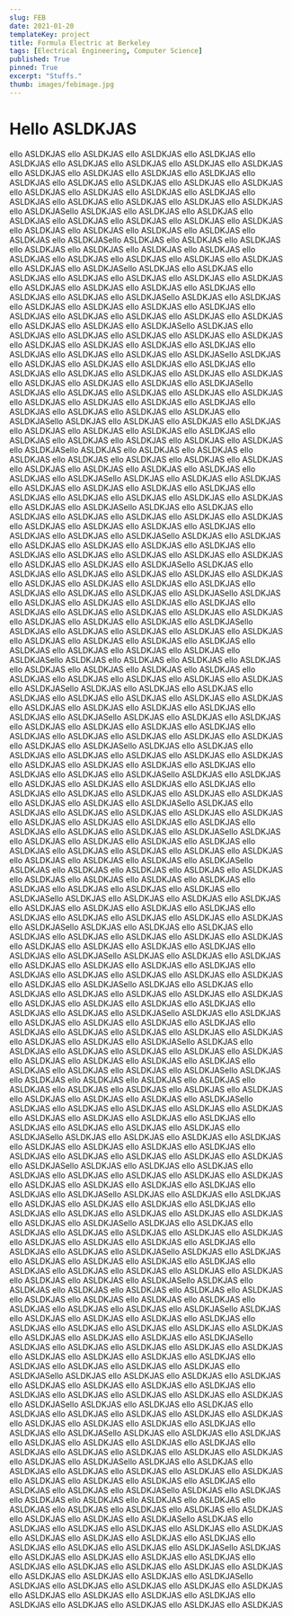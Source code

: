 ```yaml
---
slug: FEB
date: 2021-01-20
templateKey: project
title: Formula Electric at Berkeley
tags: [Electrical Engineering, Computer Science]
published: True
pinned: True
excerpt: "Stuffs."
thumb: images/febimage.jpg
---
```


# Hello ASLDKJAS

ello ASLDKJAS ello ASLDKJAS
ello ASLDKJAS
ello ASLDKJAS
ello ASLDKJAS
ello ASLDKJAS
ello ASLDKJAS
ello ASLDKJAS
ello ASLDKJAS
ello ASLDKJAS
ello ASLDKJAS
ello ASLDKJAS
ello ASLDKJAS
ello ASLDKJAS
ello ASLDKJAS ello ASLDKJAS
ello ASLDKJAS
ello ASLDKJAS
ello ASLDKJAS
ello ASLDKJAS
ello ASLDKJAS
ello ASLDKJAS
ello ASLDKJAS
ello ASLDKJAS
ello ASLDKJAS
ello ASLDKJAS
ello ASLDKJAS
ello ASLDKJASello ASLDKJAS ello ASLDKJAS
ello ASLDKJAS
ello ASLDKJAS
ello ASLDKJAS
ello ASLDKJAS
ello ASLDKJAS
ello ASLDKJAS
ello ASLDKJAS
ello ASLDKJAS
ello ASLDKJAS
ello ASLDKJAS
ello ASLDKJAS
ello ASLDKJASello ASLDKJAS ello ASLDKJAS
ello ASLDKJAS
ello ASLDKJAS
ello ASLDKJAS
ello ASLDKJAS
ello ASLDKJAS
ello ASLDKJAS
ello ASLDKJAS
ello ASLDKJAS
ello ASLDKJAS
ello ASLDKJAS
ello ASLDKJAS
ello ASLDKJASello ASLDKJAS ello ASLDKJAS
ello ASLDKJAS
ello ASLDKJAS
ello ASLDKJAS
ello ASLDKJAS
ello ASLDKJAS
ello ASLDKJAS
ello ASLDKJAS
ello ASLDKJAS
ello ASLDKJAS
ello ASLDKJAS
ello ASLDKJAS
ello ASLDKJASello ASLDKJAS ello ASLDKJAS
ello ASLDKJAS
ello ASLDKJAS
ello ASLDKJAS
ello ASLDKJAS
ello ASLDKJAS
ello ASLDKJAS
ello ASLDKJAS
ello ASLDKJAS
ello ASLDKJAS
ello ASLDKJAS
ello ASLDKJAS
ello ASLDKJASello ASLDKJAS ello ASLDKJAS
ello ASLDKJAS
ello ASLDKJAS
ello ASLDKJAS
ello ASLDKJAS
ello ASLDKJAS
ello ASLDKJAS
ello ASLDKJAS
ello ASLDKJAS
ello ASLDKJAS
ello ASLDKJAS
ello ASLDKJAS
ello ASLDKJASello ASLDKJAS ello ASLDKJAS
ello ASLDKJAS
ello ASLDKJAS
ello ASLDKJAS
ello ASLDKJAS
ello ASLDKJAS
ello ASLDKJAS
ello ASLDKJAS
ello ASLDKJAS
ello ASLDKJAS
ello ASLDKJAS
ello ASLDKJAS
ello ASLDKJASello ASLDKJAS ello ASLDKJAS
ello ASLDKJAS
ello ASLDKJAS
ello ASLDKJAS
ello ASLDKJAS
ello ASLDKJAS
ello ASLDKJAS
ello ASLDKJAS
ello ASLDKJAS
ello ASLDKJAS
ello ASLDKJAS
ello ASLDKJAS
ello ASLDKJASello ASLDKJAS ello ASLDKJAS
ello ASLDKJAS
ello ASLDKJAS
ello ASLDKJAS
ello ASLDKJAS
ello ASLDKJAS
ello ASLDKJAS
ello ASLDKJAS
ello ASLDKJAS
ello ASLDKJAS
ello ASLDKJAS
ello ASLDKJAS
ello ASLDKJASello ASLDKJAS ello ASLDKJAS
ello ASLDKJAS
ello ASLDKJAS
ello ASLDKJAS
ello ASLDKJAS
ello ASLDKJAS
ello ASLDKJAS
ello ASLDKJAS
ello ASLDKJAS
ello ASLDKJAS
ello ASLDKJAS
ello ASLDKJAS
ello ASLDKJASello ASLDKJAS ello ASLDKJAS
ello ASLDKJAS
ello ASLDKJAS
ello ASLDKJAS
ello ASLDKJAS
ello ASLDKJAS
ello ASLDKJAS
ello ASLDKJAS
ello ASLDKJAS
ello ASLDKJAS
ello ASLDKJAS
ello ASLDKJAS
ello ASLDKJASello ASLDKJAS ello ASLDKJAS
ello ASLDKJAS
ello ASLDKJAS
ello ASLDKJAS
ello ASLDKJAS
ello ASLDKJAS
ello ASLDKJAS
ello ASLDKJAS
ello ASLDKJAS
ello ASLDKJAS
ello ASLDKJAS
ello ASLDKJAS
ello ASLDKJASello ASLDKJAS ello ASLDKJAS
ello ASLDKJAS
ello ASLDKJAS
ello ASLDKJAS
ello ASLDKJAS
ello ASLDKJAS
ello ASLDKJAS
ello ASLDKJAS
ello ASLDKJAS
ello ASLDKJAS
ello ASLDKJAS
ello ASLDKJAS
ello ASLDKJASello ASLDKJAS ello ASLDKJAS
ello ASLDKJAS
ello ASLDKJAS
ello ASLDKJAS
ello ASLDKJAS
ello ASLDKJAS
ello ASLDKJAS
ello ASLDKJAS
ello ASLDKJAS
ello ASLDKJAS
ello ASLDKJAS
ello ASLDKJAS
ello ASLDKJASello ASLDKJAS ello ASLDKJAS
ello ASLDKJAS
ello ASLDKJAS
ello ASLDKJAS
ello ASLDKJAS
ello ASLDKJAS
ello ASLDKJAS
ello ASLDKJAS
ello ASLDKJAS
ello ASLDKJAS
ello ASLDKJAS
ello ASLDKJAS
ello ASLDKJASello ASLDKJAS ello ASLDKJAS
ello ASLDKJAS
ello ASLDKJAS
ello ASLDKJAS
ello ASLDKJAS
ello ASLDKJAS
ello ASLDKJAS
ello ASLDKJAS
ello ASLDKJAS
ello ASLDKJAS
ello ASLDKJAS
ello ASLDKJAS
ello ASLDKJASello ASLDKJAS ello ASLDKJAS
ello ASLDKJAS
ello ASLDKJAS
ello ASLDKJAS
ello ASLDKJAS
ello ASLDKJAS
ello ASLDKJAS
ello ASLDKJAS
ello ASLDKJAS
ello ASLDKJAS
ello ASLDKJAS
ello ASLDKJAS
ello ASLDKJASello ASLDKJAS ello ASLDKJAS
ello ASLDKJAS
ello ASLDKJAS
ello ASLDKJAS
ello ASLDKJAS
ello ASLDKJAS
ello ASLDKJAS
ello ASLDKJAS
ello ASLDKJAS
ello ASLDKJAS
ello ASLDKJAS
ello ASLDKJAS
ello ASLDKJASello ASLDKJAS ello ASLDKJAS
ello ASLDKJAS
ello ASLDKJAS
ello ASLDKJAS
ello ASLDKJAS
ello ASLDKJAS
ello ASLDKJAS
ello ASLDKJAS
ello ASLDKJAS
ello ASLDKJAS
ello ASLDKJAS
ello ASLDKJAS
ello ASLDKJASello ASLDKJAS ello ASLDKJAS
ello ASLDKJAS
ello ASLDKJAS
ello ASLDKJAS
ello ASLDKJAS
ello ASLDKJAS
ello ASLDKJAS
ello ASLDKJAS
ello ASLDKJAS
ello ASLDKJAS
ello ASLDKJAS
ello ASLDKJAS
ello ASLDKJASello ASLDKJAS ello ASLDKJAS
ello ASLDKJAS
ello ASLDKJAS
ello ASLDKJAS
ello ASLDKJAS
ello ASLDKJAS
ello ASLDKJAS
ello ASLDKJAS
ello ASLDKJAS
ello ASLDKJAS
ello ASLDKJAS
ello ASLDKJAS
ello ASLDKJASello ASLDKJAS ello ASLDKJAS
ello ASLDKJAS
ello ASLDKJAS
ello ASLDKJAS
ello ASLDKJAS
ello ASLDKJAS
ello ASLDKJAS
ello ASLDKJAS
ello ASLDKJAS
ello ASLDKJAS
ello ASLDKJAS
ello ASLDKJAS
ello ASLDKJASello ASLDKJAS ello ASLDKJAS
ello ASLDKJAS
ello ASLDKJAS
ello ASLDKJAS
ello ASLDKJAS
ello ASLDKJAS
ello ASLDKJAS
ello ASLDKJAS
ello ASLDKJAS
ello ASLDKJAS
ello ASLDKJAS
ello ASLDKJAS
ello ASLDKJASello ASLDKJAS ello ASLDKJAS
ello ASLDKJAS
ello ASLDKJAS
ello ASLDKJAS
ello ASLDKJAS
ello ASLDKJAS
ello ASLDKJAS
ello ASLDKJAS
ello ASLDKJAS
ello ASLDKJAS
ello ASLDKJAS
ello ASLDKJAS
ello ASLDKJASello ASLDKJAS ello ASLDKJAS
ello ASLDKJAS
ello ASLDKJAS
ello ASLDKJAS
ello ASLDKJAS
ello ASLDKJAS
ello ASLDKJAS
ello ASLDKJAS
ello ASLDKJAS
ello ASLDKJAS
ello ASLDKJAS
ello ASLDKJAS
ello ASLDKJASello ASLDKJAS ello ASLDKJAS
ello ASLDKJAS
ello ASLDKJAS
ello ASLDKJAS
ello ASLDKJAS
ello ASLDKJAS
ello ASLDKJAS
ello ASLDKJAS
ello ASLDKJAS
ello ASLDKJAS
ello ASLDKJAS
ello ASLDKJAS
ello ASLDKJASello ASLDKJAS ello ASLDKJAS
ello ASLDKJAS
ello ASLDKJAS
ello ASLDKJAS
ello ASLDKJAS
ello ASLDKJAS
ello ASLDKJAS
ello ASLDKJAS
ello ASLDKJAS
ello ASLDKJAS
ello ASLDKJAS
ello ASLDKJAS
ello ASLDKJASello ASLDKJAS ello ASLDKJAS
ello ASLDKJAS
ello ASLDKJAS
ello ASLDKJAS
ello ASLDKJAS
ello ASLDKJAS
ello ASLDKJAS
ello ASLDKJAS
ello ASLDKJAS
ello ASLDKJAS
ello ASLDKJAS
ello ASLDKJAS
ello ASLDKJASello ASLDKJAS ello ASLDKJAS
ello ASLDKJAS
ello ASLDKJAS
ello ASLDKJAS
ello ASLDKJAS
ello ASLDKJAS
ello ASLDKJAS
ello ASLDKJAS
ello ASLDKJAS
ello ASLDKJAS
ello ASLDKJAS
ello ASLDKJAS
ello ASLDKJASello ASLDKJAS ello ASLDKJAS
ello ASLDKJAS
ello ASLDKJAS
ello ASLDKJAS
ello ASLDKJAS
ello ASLDKJAS
ello ASLDKJAS
ello ASLDKJAS
ello ASLDKJAS
ello ASLDKJAS
ello ASLDKJAS
ello ASLDKJAS
ello ASLDKJASello ASLDKJAS ello ASLDKJAS
ello ASLDKJAS
ello ASLDKJAS
ello ASLDKJAS
ello ASLDKJAS
ello ASLDKJAS
ello ASLDKJAS
ello ASLDKJAS
ello ASLDKJAS
ello ASLDKJAS
ello ASLDKJAS
ello ASLDKJAS
ello ASLDKJASello ASLDKJAS ello ASLDKJAS
ello ASLDKJAS
ello ASLDKJAS
ello ASLDKJAS
ello ASLDKJAS
ello ASLDKJAS
ello ASLDKJAS
ello ASLDKJAS
ello ASLDKJAS
ello ASLDKJAS
ello ASLDKJAS
ello ASLDKJAS
ello ASLDKJASello ASLDKJAS ello ASLDKJAS
ello ASLDKJAS
ello ASLDKJAS
ello ASLDKJAS
ello ASLDKJAS
ello ASLDKJAS
ello ASLDKJAS
ello ASLDKJAS
ello ASLDKJAS
ello ASLDKJAS
ello ASLDKJAS
ello ASLDKJAS
ello ASLDKJASello ASLDKJAS ello ASLDKJAS
ello ASLDKJAS
ello ASLDKJAS
ello ASLDKJAS
ello ASLDKJAS
ello ASLDKJAS
ello ASLDKJAS
ello ASLDKJAS
ello ASLDKJAS
ello ASLDKJAS
ello ASLDKJAS
ello ASLDKJAS
ello ASLDKJASello ASLDKJAS ello ASLDKJAS
ello ASLDKJAS
ello ASLDKJAS
ello ASLDKJAS
ello ASLDKJAS
ello ASLDKJAS
ello ASLDKJAS
ello ASLDKJAS
ello ASLDKJAS
ello ASLDKJAS
ello ASLDKJAS
ello ASLDKJAS
ello ASLDKJASello ASLDKJAS ello ASLDKJAS
ello ASLDKJAS
ello ASLDKJAS
ello ASLDKJAS
ello ASLDKJAS
ello ASLDKJAS
ello ASLDKJAS
ello ASLDKJAS
ello ASLDKJAS
ello ASLDKJAS
ello ASLDKJAS
ello ASLDKJAS
ello ASLDKJASello ASLDKJAS ello ASLDKJAS
ello ASLDKJAS
ello ASLDKJAS
ello ASLDKJAS
ello ASLDKJAS
ello ASLDKJAS
ello ASLDKJAS
ello ASLDKJAS
ello ASLDKJAS
ello ASLDKJAS
ello ASLDKJAS
ello ASLDKJAS
ello ASLDKJASello ASLDKJAS ello ASLDKJAS
ello ASLDKJAS
ello ASLDKJAS
ello ASLDKJAS
ello ASLDKJAS
ello ASLDKJAS
ello ASLDKJAS
ello ASLDKJAS
ello ASLDKJAS
ello ASLDKJAS
ello ASLDKJAS
ello ASLDKJAS
ello ASLDKJASello ASLDKJAS ello ASLDKJAS
ello ASLDKJAS
ello ASLDKJAS
ello ASLDKJAS
ello ASLDKJAS
ello ASLDKJAS
ello ASLDKJAS
ello ASLDKJAS
ello ASLDKJAS
ello ASLDKJAS
ello ASLDKJAS
ello ASLDKJAS
ello ASLDKJASello ASLDKJAS ello ASLDKJAS
ello ASLDKJAS
ello ASLDKJAS
ello ASLDKJAS
ello ASLDKJAS
ello ASLDKJAS
ello ASLDKJAS
ello ASLDKJAS
ello ASLDKJAS
ello ASLDKJAS
ello ASLDKJAS
ello ASLDKJAS
ello ASLDKJASello ASLDKJAS ello ASLDKJAS
ello ASLDKJAS
ello ASLDKJAS
ello ASLDKJAS
ello ASLDKJAS
ello ASLDKJAS
ello ASLDKJAS
ello ASLDKJAS
ello ASLDKJAS
ello ASLDKJAS
ello ASLDKJAS
ello ASLDKJAS
ello ASLDKJASello ASLDKJAS ello ASLDKJAS
ello ASLDKJAS
ello ASLDKJAS
ello ASLDKJAS
ello ASLDKJAS
ello ASLDKJAS
ello ASLDKJAS
ello ASLDKJAS
ello ASLDKJAS
ello ASLDKJAS
ello ASLDKJAS
ello ASLDKJAS
ello ASLDKJASello ASLDKJAS ello ASLDKJAS
ello ASLDKJAS
ello ASLDKJAS
ello ASLDKJAS
ello ASLDKJAS
ello ASLDKJAS
ello ASLDKJAS
ello ASLDKJAS
ello ASLDKJAS
ello ASLDKJAS
ello ASLDKJAS
ello ASLDKJAS
ello ASLDKJASello ASLDKJAS ello ASLDKJAS
ello ASLDKJAS
ello ASLDKJAS
ello ASLDKJAS
ello ASLDKJAS
ello ASLDKJAS
ello ASLDKJAS
ello ASLDKJAS
ello ASLDKJAS
ello ASLDKJAS
ello ASLDKJAS
ello ASLDKJAS
ello ASLDKJASello ASLDKJAS ello ASLDKJAS
ello ASLDKJAS
ello ASLDKJAS
ello ASLDKJAS
ello ASLDKJAS
ello ASLDKJAS
ello ASLDKJAS
ello ASLDKJAS
ello ASLDKJAS
ello ASLDKJAS
ello ASLDKJAS
ello ASLDKJAS
ello ASLDKJASello ASLDKJAS ello ASLDKJAS
ello ASLDKJAS
ello ASLDKJAS
ello ASLDKJAS
ello ASLDKJAS
ello ASLDKJAS
ello ASLDKJAS
ello ASLDKJAS
ello ASLDKJAS
ello ASLDKJAS
ello ASLDKJAS
ello ASLDKJAS
ello ASLDKJASello ASLDKJAS ello ASLDKJAS
ello ASLDKJAS
ello ASLDKJAS
ello ASLDKJAS
ello ASLDKJAS
ello ASLDKJAS
ello ASLDKJAS
ello ASLDKJAS
ello ASLDKJAS
ello ASLDKJAS
ello ASLDKJAS
ello ASLDKJAS
ello ASLDKJASello ASLDKJAS ello ASLDKJAS
ello ASLDKJAS
ello ASLDKJAS
ello ASLDKJAS
ello ASLDKJAS
ello ASLDKJAS
ello ASLDKJAS
ello ASLDKJAS
ello ASLDKJAS
ello ASLDKJAS
ello ASLDKJAS
ello ASLDKJAS
ello ASLDKJAS
